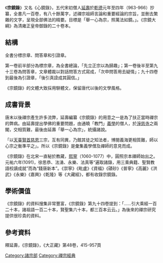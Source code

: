 {{中國禪宗}}
《'''宗鏡錄'''》又名《心鏡錄》，五代宋初僧人[[永明延壽|延壽]]於[[乾德_(北宋)|乾德]]元年至四年（963-966）抄纂，全書凡一百卷，有八十餘萬字，述禪宗祖師言論和重要經論的宗旨，並刪去繁雜的文字，呈現全部佛法的精要。目標是「舉一心為宗，照萬法如鏡。」。《宗鏡大綱》為清雍正皇帝御錄的二十卷本。

== 結構 ==
全書分標宗章、問答章和引證章。

第一卷前半部分為標宗章，為全書總論，「先立正宗以為歸趣」；第一卷後半至第九十三卷為問答章，文章體裁以對話問答方式寫成，「次申問答用去疑情」；九十四卷到最後為引證章，「後引真詮成其圓信。」

《宗鏡錄》的文體大致採用駢體文，保留唐代以後的文學風格。

== 成書背景 ==
唐末以後禪宗產生許多流弊，延壽編纂《宗鏡錄》的用意之一是為了扶正當時禪宗的弊病。由延壽提出學佛的重要問題，由通曉「教門」[[義學|義學]]的僧人，於[[淨慈寺|淨慈寺]]之兩閣，交相質難，最後由延壽「舉一心為宗」，統攝諸說。

「以[[天臺宗|天臺]][[賢首宗|賢首]][[慈恩宗|慈恩]]三宗，互有同異，乃館其徒之知法者，博閱義海更相質難，師以心宗之衡準平之」。所以《宗鏡錄》是彙集義學僧及禪師的意見而成。

《宗鏡錄》在北宋一直秘於教藏，[[熙寧|熙寧]]（1060-1077）中，圓照宗本禪師始出之。元祐六年(1091)，徐思恭、法湧、永樂、法真等“遍取諸錄，用三乘典籍、聖賢教語校讀成就”而為“錢唐新本”。《崇寧》《毗盧》《資福》《磧砂》《普寧》《高麗》《洪武》《永樂》《嘉興》《乾隆》等《大藏經》，都有收錄宗鏡錄。

== 學術價值 ==
《宗鏡錄》的資料搜集非常豐富，《宗鏡錄》第九十四卷提到：「……引大乘經一百二十本，諸祖語一百二十本，賢聖集六十本，都三百本云云。」為後來的禪宗研究提供很珍貴的資料。

== 參考資料 ==
釋延壽，《宗鏡錄》，《大正藏》第48卷，415-957頁

{{wikisource}}
{{China-buddhism-book-zhuzong}}
{{禅宗典籍}}
{{禪宗}}
[[Category:諸宗部|Category:諸宗部]]
[[Category:禪宗經典|Category:禪宗經典]]